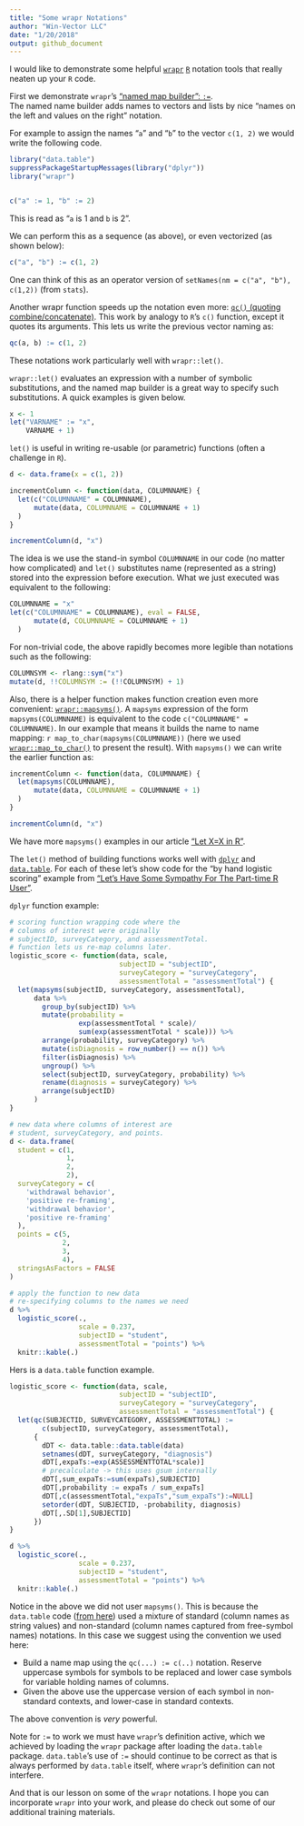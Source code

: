 ```yaml
---
title: "Some wrapr Notations"
author: "Win-Vector LLC"
date: "1/20/2018"
output: github_document
---
```


I would like to demonstrate some helpful [`wrapr`](https://CRAN.R-project.org/package=wrapr) [`R`](https://www.r-project.org) notation tools that really neaten up your `R` code.

First we demonstrate `wrapr`'s ["named map builder": `:=`](https://winvector.github.io/wrapr/reference/named_map_builder.html).  
The named name builder adds names to vectors and lists by nice "names on the left and values on the right" notation.

For example to assign the names "`a`" and "`b`" to the vector `c(1, 2)` we would write the following code.

```r
library("data.table")
suppressPackageStartupMessages(library("dplyr"))
library("wrapr")


c("a" := 1, "b" := 2)
```

This is read as "`a` is 1 and `b` is 2".

We can perform this as a sequence (as above), or even vectorized (as shown below):

```r
c("a", "b") := c(1, 2)
```

One can think of this as an operator version of `setNames(nm = c("a", "b"), c(1,2))` (from `stats`).

Another wrapr function speeds up the notation even more: [`qc()` (quoting combine/concatenate)](https://winvector.github.io/wrapr/reference/qc.html).  This work by analogy
to `R`'s `c()` function, except it quotes its arguments.  This lets us write the previous vector naming as:

```r
qc(a, b) := c(1, 2)
```

These notations work particularly well with `wrapr::let()`. 

`wrapr::let()` evaluates an expression with a number of symbolic substitutions, and the named map builder is a great way to specify such substitutions.  A quick examples is given below.

```r
x <- 1
let("VARNAME" := "x",
    VARNAME + 1)
```

`let()` is useful in writing re-usable (or parametric) functions (often a challenge in `R`).

```r

d <- data.frame(x = c(1, 2))

incrementColumn <- function(data, COLUMNNAME) {
  let(c("COLUMNNAME" = COLUMNNAME),
      mutate(data, COLUMNNAME = COLUMNNAME + 1)
  )
}

incrementColumn(d, "x")
```

The idea is we use the stand-in symbol `COLUMNNAME` in our code (no matter how complicated) and
`let()` substitutes name (represented as a string) stored into the expression before execution.
What we just executed was equivalent to the following:

```r
COLUMNNAME = "x"
let(c("COLUMNNAME" = COLUMNNAME), eval = FALSE,
      mutate(d, COLUMNNAME = COLUMNNAME + 1)
  )
```

For non-trivial code, the above rapidly becomes more legible than notations such as the following:

```r
COLUMNSYM <- rlang::sym("x")
mutate(d, !!COLUMNSYM := (!!COLUMNSYM) + 1)
```


Also, there is a helper function makes function creation even more convenient: [`wrapr::mapsyms()`](https://winvector.github.io/wrapr/reference/mapsyms.html).  A 
`mapsyms` expression of the form `mapsyms(COLUMNNAME)` is equivalent to the code `c("COLUMNNAME" = COLUMNNAME)`.
In our example that means it builds the name to name mapping: `r map_to_char(mapsyms(COLUMNNAME))` (here we used [`wrapr::map_to_char()`](https://winvector.github.io/wrapr/reference/map_to_char.html) to present the result).  With 
`mapsyms()` we can write the earlier function as:


```r
incrementColumn <- function(data, COLUMNNAME) {
  let(mapsyms(COLUMNNAME),
      mutate(data, COLUMNNAME = COLUMNNAME + 1)
  )
}

incrementColumn(d, "x")
```

We have more `mapsyms()` examples in our article ["Let X=X in R"](http://www.win-vector.com/blog/2017/11/let-xx-in-r/).

The `let()` method of building functions works well with [`dplyr`](https://CRAN.R-project.org/package=dplyr) and [`data.table`](https://CRAN.R-project.org/package=data.table).  For each of these let's show 
code for the "by hand logistic scoring" example from ["Let’s Have Some Sympathy For The Part-time R User"](http://www.win-vector.com/blog/2017/08/lets-have-some-sympathy-for-the-part-time-r-user/).

`dplyr` function example:

```r
# scoring function wrapping code where the 
# columns of interest were originally
# subjectID, surveyCategory, and assessmentTotal.
# function lets us re-map columns later.
logistic_score <- function(data, scale, 
                           subjectID = "subjectID",
                           surveyCategory = "surveyCategory",
                           assessmentTotal = "assessmentTotal") {
  let(mapsyms(subjectID, surveyCategory, assessmentTotal),
      data %>%
        group_by(subjectID) %>%
        mutate(probability =
                 exp(assessmentTotal * scale)/
                 sum(exp(assessmentTotal * scale))) %>%
        arrange(probability, surveyCategory) %>%
        mutate(isDiagnosis = row_number() == n()) %>%
        filter(isDiagnosis) %>%
        ungroup() %>%
        select(subjectID, surveyCategory, probability) %>%
        rename(diagnosis = surveyCategory) %>%
        arrange(subjectID)
      )
}

# new data where columns of interest are
# student, surveyCategory, and points.
d <- data.frame(
  student = c(1,                   
              1,
              2,                   
              2),
  surveyCategory = c(
    'withdrawal behavior',
    'positive re-framing',
    'withdrawal behavior',
    'positive re-framing'
  ),
  points = c(5,                 
             2,
             3,                  
             4),
  stringsAsFactors = FALSE
)

# apply the function to new data
# re-specifying columns to the names we need
d %>%
  logistic_score(., 
                 scale = 0.237,
                 subjectID = "student",
                 assessmentTotal = "points") %>%
  knitr::kable(.)
```

Hers is a `data.table` function example.

```r
logistic_score <- function(data, scale, 
                           subjectID = "subjectID",
                           surveyCategory = "surveyCategory",
                           assessmentTotal = "assessmentTotal") {
  let(qc(SUBJECTID, SURVEYCATEGORY, ASSESSMENTTOTAL) :=
        c(subjectID, surveyCategory, assessmentTotal),
      { 
        dDT <- data.table::data.table(data)
        setnames(dDT, surveyCategory, "diagnosis")
        dDT[,expaTs:=exp(ASSESSMENTTOTAL*scale)]
        # precalculate -> this uses gsum internally
        dDT[,sum_expaTs:=sum(expaTs),SUBJECTID] 
        dDT[,probability := expaTs / sum_expaTs]
        dDT[,c(assessmentTotal,"expaTs","sum_expaTs"):=NULL]
        setorder(dDT, SUBJECTID, -probability, diagnosis)
        dDT[,.SD[1],SUBJECTID]
      })
}

d %>%
  logistic_score(., 
                 scale = 0.237,
                 subjectID = "student",
                 assessmentTotal = "points") %>%
  knitr::kable(.)
```

Notice in the above we did not user `mapsyms()`. This is because the `data.table` code ([from here](http://www.win-vector.com/blog/2018/01/base-r-can-be-fast/#comment-66751)) used a mixture of standard (column names as string values) and non-standard (column names captured from free-symbol names) notations.  In this case we suggest using the convention we used here:

  * Build a name map using the `qc(...) := c(..)` notation. Reserve uppercase symbols for symbols to be replaced and lower case symbols for variable holding names of columns.  
  * Given the above use the uppercase version of each symbol in non-standard contexts, and lower-case in standard contexts.
  
The above convention is *very* powerful.

Note for `:=` to work we must have `wrapr`'s definition active, which we achieved by loading the `wrapr` package after loading the `data.table` package.  `data.table`'s use of `:=` should continue to be correct as that is always performed by `data.table` itself, where `wrapr`'s definition can not interfere.

And that is our lesson on some of the `wrapr` notations. I hope you can incorporate `wrapr` into your work, and please do check out some of our additional training materials.


